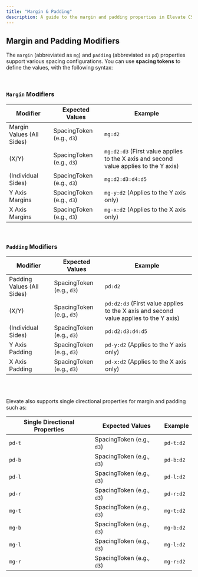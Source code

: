 ```yaml
---
title: "Margin & Padding"
description: A guide to the margin and padding properties in Elevate CSS.
---
```



## Margin and Padding Modifiers

The `margin` (abbreviated as `mg`) and `padding` (abbreviated as `pd`) properties support various spacing configurations. You can use **spacing tokens** to define the values, with the following syntax:

<br/>

### `Margin` Modifiers

| **Modifier**         | **Expected Values**                | **Example** |
|---------------------------|---------------------------|-------------|
| Margin Values (All Sides)        | SpacingToken (e.g., `d3`)         | `mg:d2`       |
|  (X/Y) | SpacingToken (e.g., `d3`)  | `mg:d2:d3` (First value applies to the X axis and second value applies to the Y axis) |
|  (Individual Sides) | SpacingToken (e.g., `d3`)  | `mg:d2:d3:d4:d5` |
| Y Axis Margins | SpacingToken (e.g., `d3`)  | `mg-y:d2` (Applies to the Y axis only) |
| X Axis Margins | SpacingToken (e.g., `d3`)  | `mg-x:d2` (Applies to the X axis only) |

<br/>

### `Padding` Modifiers

| **Modifier**         | **Expected Values**                | **Example** |
|---------------------------|---------------------------|-------------|
| Padding Values (All Sides)       | SpacingToken (e.g., `d3`)        | `pd:d2`       |
| (X/Y) | SpacingToken (e.g., `d3`)  | `pd:d2:d3` (First value applies to the X axis and second value applies to the Y axis) |
| (Individual Sides)| SpacingToken (e.g., `d3`)  | `pd:d2:d3:d4:d5`|
| Y Axis Padding | SpacingToken (e.g., `d3`)  | `pd-y:d2` (Applies to the Y axis only) |
| X Axis Padding | SpacingToken (e.g., `d3`)  | `pd-x:d2` (Applies to the X axis only) |


<br/>
<br/>

Elevate also supports single directional properties for margin and padding such as: 

| **Single Directional Properties**         | **Expected Values**                | **Example** |
|---------------------------|---------------------------|-------------|
| `pd-t`   | SpacingToken (e.g., `d3`)  | `pd-t:d2` |
| `pd-b`   | SpacingToken (e.g., `d3`)  | `pd-b:d2` |
| `pd-l`   | SpacingToken (e.g., `d3`)  | `pd-l:d2` |
| `pd-r`   | SpacingToken (e.g., `d3`)  | `pd-r:d2` |
| `mg-t`   | SpacingToken (e.g., `d3`)  | `mg-t:d2` |
| `mg-b`   | SpacingToken (e.g., `d3`)  | `mg-b:d2` |
| `mg-l`   | SpacingToken (e.g., `d3`)  | `mg-l:d2` |
| `mg-r`   | SpacingToken (e.g., `d3`)  | `mg-r:d2` |
